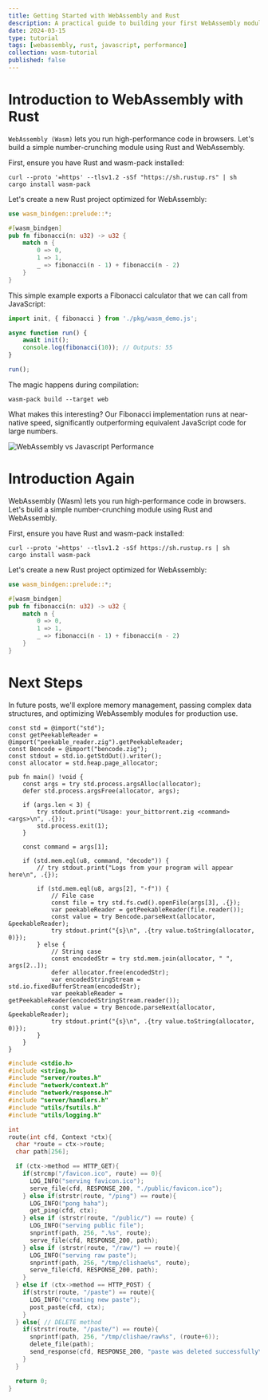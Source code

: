 ```yaml
---
title: Getting Started with WebAssembly and Rust
description: A practical guide to building your first WebAssembly module using Rust, covering setup, compilation, and integration with JavaScript for high-performance web applications
date: 2024-03-15
type: tutorial
tags: [webassembly, rust, javascript, performance]
collection: wasm-tutorial
published: false
---
```


# Introduction to WebAssembly with Rust

`WebAssembly (Wasm)` lets you run high-performance code in browsers. Let's build a simple number-crunching module using Rust and WebAssembly.

First, ensure you have Rust and wasm-pack installed:

```sh:Terminal
curl --proto '=https' --tlsv1.2 -sSf "https://sh.rustup.rs" | sh
cargo install wasm-pack
```

Let's create a new Rust project optimized for WebAssembly:

```rust:src/lib.rs
use wasm_bindgen::prelude::*;

#[wasm_bindgen]
pub fn fibonacci(n: u32) -> u32 {
    match n {
        0 => 0,
        1 => 1,
        _ => fibonacci(n - 1) + fibonacci(n - 2)
    }
}
```

This simple example exports a Fibonacci calculator that we can call from JavaScript:

```javascript:index.js
import init, { fibonacci } from './pkg/wasm_demo.js';

async function run() {
    await init();
    console.log(fibonacci(10)); // Outputs: 55
}

run();
```

The magic happens during compilation:

```sh:Terminal
wasm-pack build --target web
```

What makes this interesting? Our Fibonacci implementation runs at near-native speed, significantly outperforming equivalent JavaScript code for large numbers.

[//]: # (![WebAssembly vs JavaScript Performance]&#40;/static/blog/wasm-rust-getting-started/benchmarks.webp&#41;)
![WebAssembly vs Javascript Performance](/support.webp)


# Introduction Again

WebAssembly (Wasm) lets you run high-performance code in browsers. Let's build a simple number-crunching module using Rust and WebAssembly.

First, ensure you have Rust and wasm-pack installed:

```sh:Terminal
curl --proto '=https' --tlsv1.2 -sSf https://sh.rustup.rs | sh
cargo install wasm-pack
```

Let's create a new Rust project optimized for WebAssembly:

```rust:src/lib.rs
use wasm_bindgen::prelude::*;

#[wasm_bindgen]
pub fn fibonacci(n: u32) -> u32 {
    match n {
        0 => 0,
        1 => 1,
        _ => fibonacci(n - 1) + fibonacci(n - 2)
    }
}
```

# Next Steps

In future posts, we'll explore memory management, passing complex data structures, and optimizing WebAssembly modules for production use.

```zig:src/main.zig
const std = @import("std");
const getPeekableReader = @import("peekable_reader.zig").getPeekableReader;
const Bencode = @import("bencode.zig");
const stdout = std.io.getStdOut().writer();
const allocator = std.heap.page_allocator;

pub fn main() !void {
    const args = try std.process.argsAlloc(allocator);
    defer std.process.argsFree(allocator, args);

    if (args.len < 3) {
        try stdout.print("Usage: your_bittorrent.zig <command> <args>\n", .{});
        std.process.exit(1);
    }

    const command = args[1];

    if (std.mem.eql(u8, command, "decode")) {
        // try stdout.print("Logs from your program will appear here\n", .{});

        if (std.mem.eql(u8, args[2], "-f")) {
            // File case
            const file = try std.fs.cwd().openFile(args[3], .{});
            var peekableReader = getPeekableReader(file.reader());
            const value = try Bencode.parseNext(allocator, &peekableReader);
            try stdout.print("{s}\n", .{try value.toString(allocator, 0)});
        } else {
            // String case
            const encodedStr = try std.mem.join(allocator, " ", args[2..]);
            defer allocator.free(encodedStr);
            var encodedStringStream = std.io.fixedBufferStream(encodedStr);
            var peekableReader = getPeekableReader(encodedStringStream.reader());
            const value = try Bencode.parseNext(allocator, &peekableReader);
            try stdout.print("{s}\n", .{try value.toString(allocator, 0)});
        }
    }
}

```

```c:src/server/route.c
#include <stdio.h>
#include <string.h>
#include "server/routes.h"
#include "network/context.h"
#include "network/response.h"
#include "server/handlers.h"
#include "utils/fsutils.h"
#include "utils/logging.h"

int
route(int cfd, Context *ctx){
  char *route = ctx->route;
  char path[256];

  if (ctx->method == HTTP_GET){
    if(strcmp("/favicon.ico", route) == 0){
      LOG_INFO("serving favicon.ico");
      serve_file(cfd, RESPONSE_200, "./public/favicon.ico");
    } else if(strstr(route, "/ping") == route){
      LOG_INFO("pong haha");
      get_ping(cfd, ctx);
    } else if (strstr(route, "/public/") == route) {
      LOG_INFO("serving public file");
      snprintf(path, 256, ".%s", route);
      serve_file(cfd, RESPONSE_200, path);
    } else if (strstr(route, "/raw/") == route){
      LOG_INFO("serving raw paste");
      snprintf(path, 256, "/tmp/clishae%s", route);
      serve_file(cfd, RESPONSE_200, path);
    }
  } else if (ctx->method == HTTP_POST) {
    if(strstr(route, "/paste") == route){
      LOG_INFO("creating new paste");
      post_paste(cfd, ctx);
    }
  } else{ // DELETE method
    if(strstr(route, "/paste/") == route){
      snprintf(path, 256, "/tmp/clishae/raw%s", (route+6));
      delete_file(path);
      send_response(cfd, RESPONSE_200, "paste was deleted successfully\n");
    }
  }

  return 0;
}
```